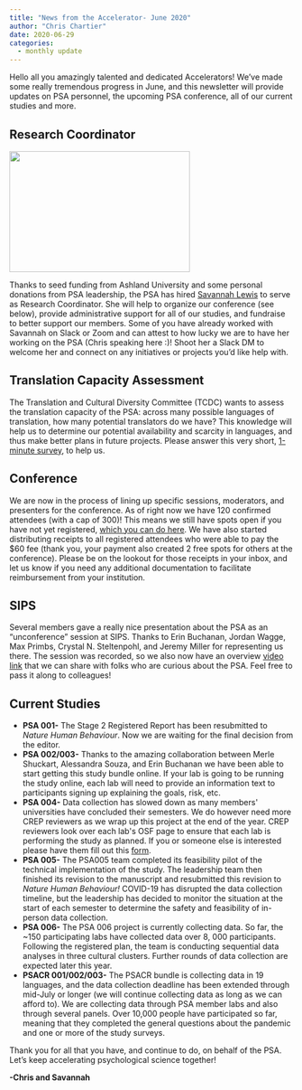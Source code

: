 ```yaml
---
title: "News from the Accelerator- June 2020"
author: "Chris Chartier"
date: 2020-06-29
categories:
  - monthly update
---
```


Hello all you amazingly talented and dedicated Accelerators! We've made
some really tremendous progress in June, and this newsletter will
provide updates on PSA personnel, the upcoming PSA conference, all of
our current studies and more.

## Research Coordinator

![](images/IMG_3676-1.jpg){width="320" height="214"}

Thanks to seed funding from Ashland University and some personal
donations from PSA leadership, the PSA has hired [Savannah
Lewis](https://twitter.com/Savvylewis15) to serve as Research
Coordinator. She will help to organize our conference (see below),
provide administrative support for all of our studies, and fundraise to
better support our members. Some of you have already worked with
Savannah on Slack or Zoom and can attest to how lucky we are to have her
working on the PSA (Chris speaking here :)! Shoot her a Slack DM to
welcome her and connect on any initiatives or projects you'd like help
with.

## Translation Capacity Assessment

The Translation and Cultural Diversity Committee (TCDC) wants to assess
the translation capacity of the PSA: across many possible languages of
translation, how many potential translators do we have? This knowledge
will help us to determine our potential availability and scarcity in
languages, and thus make better plans in future projects. Please answer
this very short, [1-minute
survey](https://docs.google.com/forms/d/e/1FAIpQLSfkWhCPl_Zj1o4EhW3jdwGRLo0Wd9h4aMOW9wXk9wt9CLpYiw/viewform),
to help us.

## Conference

We are now in the process of lining up specific sessions, moderators,
and presenters for the conference. As of right now we have 120 confirmed
attendees (with a cap of 300)! This means we still have spots open if
you have not yet registered, [which you can do
here](https://psysciacc.org/the-2020-virtual-meeting-of-the-psychological-science-accelerator/).
We have also started distributing receipts to all registered attendees
who were able to pay the \$60 fee (thank you, your payment also created
2 free spots for others at the conference). Please be on the lookout for
those receipts in your inbox, and let us know if you need any additional
documentation to facilitate reimbursement from your institution.

## SIPS

Several members gave a really nice presentation about the PSA as an
"unconference" session at SIPS. Thanks to Erin Buchanan, Jordan Wagge,
Max Primbs, Crystal N. Steltenpohl, and Jeremy Miller for representing
us there. The session was recorded, so we also now have an overview
[video link](https://www.youtube.com/watch?v=uE8dvPMutvo#action=share)
that we can share with folks who are curious about the PSA. Feel free to
pass it along to colleagues!

## Current Studies

-   **PSA 001-** The Stage 2 Registered Report has been resubmitted to
    *Nature Human Behaviour*. Now we are waiting for the final decision
    from the editor.
-   **PSA 002/003-** Thanks to the amazing collaboration between Merle
    Shuckart, Alessandra Souza, and Erin Buchanan we have been able to
    start getting this study bundle online. If your lab is going to be
    running the study online, each lab will need to provide an
    information text to participants signing up explaining the goals,
    risk, etc.
-   **PSA 004-** Data collection has slowed down as many members\'
    universities have concluded their semesters. We do however need more
    CREP reviewers as we wrap up this project at the end of the year.
    CREP reviewers look over each lab\'s OSF page to ensure that each
    lab is performing the study as planned. If you or someone else is
    interested please have them fill out this
    [form](https://docs.google.com/forms/d/e/1FAIpQLSdB7BDtPSI6q_7UxeUcqy4EKNxtYazZwR7P9SVbVKmd6rFBlg/viewform).
-   **PSA 005-** The PSA005 team completed its feasibility pilot of the
    technical implementation of the study. The leadership team then
    finished its revision to the manuscript and resubmitted this
    revision to *Nature Human Behaviour!* COVID-19 has disrupted the
    data collection timeline, but the leadership has decided to monitor
    the situation at the start of each semester to determine the safety
    and feasibility of in-person data collection.
-   **PSA 006-** The PSA 006 project is currently collecting data. So
    far, the \~150 participating labs have collected data over 8, 000
    participants. Following the registered plan, the team is conducting
    sequential data analyses in three cultural clusters. Further rounds
    of data collection are expected later this year.
-   **PSACR 001/002/003-** The PSACR bundle is collecting data in 19
    languages, and the data collection deadline has been extended
    through mid-July or longer (we will continue collecting data as long
    as we can afford to). We are collecting data through PSA member labs
    and also through several panels. Over 10,000 people have
    participated so far, meaning that they completed the general
    questions about the pandemic and one or more of the study surveys.

Thank you for all that you have, and continue to do, on behalf of the
PSA. Let's keep accelerating psychological science together!

**-Chris and Savannah**

